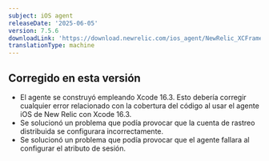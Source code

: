 ```yaml
---
subject: iOS agent
releaseDate: '2025-06-05'
version: 7.5.6
downloadLink: 'https://download.newrelic.com/ios_agent/NewRelic_XCFramework_Agent_7.5.6.zip'
translationType: machine
---
```


## Corregido en esta versión

* El agente se construyó empleando Xcode 16.3. Esto debería corregir cualquier error relacionado con la cobertura del código al usar el agente iOS de New Relic con Xcode 16.3.
* Se solucionó un problema que podía provocar que la cuenta de rastreo distribuida se configurara incorrectamente.
* Se solucionó un problema que podía provocar que el agente fallara al configurar el atributo de sesión.